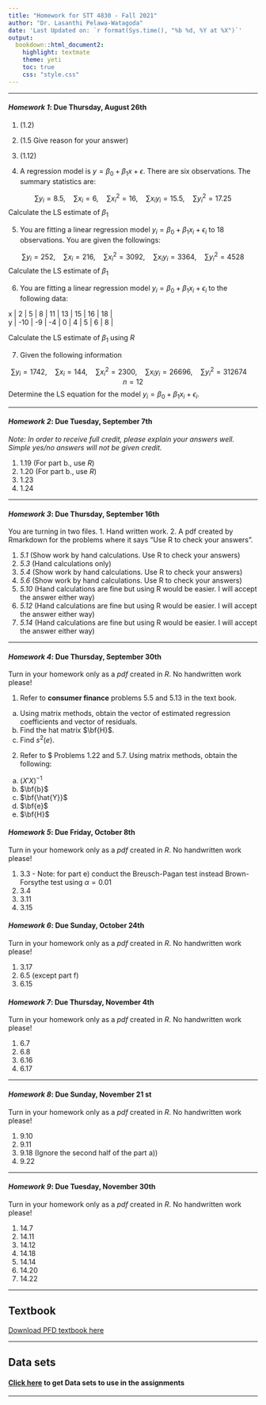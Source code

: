 ```yaml
---
title: "Homework for STT 4830 - Fall 2021"
author: "Dr. Lasanthi Pelawa-Watagoda"
date: 'Last Updated on: `r format(Sys.time(), "%b %d, %Y at %X")`'
output: 
  bookdown::html_document2: 
    highlight: textmate
    theme: yeti
    toc: true
    css: "style.css"
---
```


***

#### ***Homework 1*: Due Thursday, August 26th**

1) (1.2)
2) (1.5 Give reason for your answer)
3) (1.12)


4) A regression model is $y = \beta_0 + \beta_1x + \epsilon$. There are six observations. The summary statistics are:

$$\sum y_i = 8.5,\quad \sum x_i = 6,\quad \sum x_i^2 = 16,\quad \sum x_iy_i = 15.5,\quad \sum y_i^2 = 17.25$$
Calculate the LS estimate of $\beta_1$

5) You are fitting a linear regression model $y_i = \beta_0 + \beta_1x_i + \epsilon_i$ to 18 observations. You are given the followings:

$$\sum y_i = 252,\quad \sum x_i = 216,\quad \sum x_i^2 = 3092,\quad \sum x_iy_i = 3364,\quad \sum y_i^2 = 4528$$
Calculate the LS estimate of $\beta_1$

6) You are fitting a linear regression model $y_i = \beta_0 + \beta_1x_i + \epsilon_i$ to the following data:


| x   | 2   | 5   | 8   | 11  | 13  | 15  | 16  | 18  |
| y | -10 | -9 | -4 | 0 | 4 | 5 | 6 | 8 |





Calculate the LS estimate of $\beta_1$ using $R$

7) Given the following information 

$$\sum y_i = 1742,\quad \sum x_i = 144,\quad \sum x_i^2 = 2300,\quad \sum x_iy_i = 26696,\quad \sum y_i^2 = 312674 \quad n = 12$$
Determine the LS equation for the model $y_i = \beta_0 + \beta_1x_i + \epsilon_i$.

***


#### ***Homework 2*: Due Tuesday, September 7th**

*Note: In order to receive full credit, please explain your answers well. Simple yes/no answers will not be given credit.*

1) 1.19 (For part b., use $R$)
2) 1.20 (For part b., use $R$)
3) 1.23
4) 1.24



***

#### ***Homework 3*: Due Thursday, September 16th**

You are turning in two files. 1. Hand written work. 2. A pdf created by Rmarkdown for the problems where it says "Use R to check your answers".

1) *5.1*  (Show work by hand calculations. Use R to check your answers)
2) *5.3*  (Hand calculations only)
3) *5.4*  (Show work by hand calculations. Use R to check your answers)
4) *5.6*  (Show work by hand calculations. Use R to check your answers)
5) *5.10* (Hand calculations are fine but using R would be easier. I will accept the answer either way)
6) *5.12* (Hand calculations are fine but using R would be easier. I will accept the answer either way)
7) *5.14* (Hand calculations are fine but using R would be easier. I will accept the answer either way)



***



#### ***Homework 4*: Due Thursday, September 30th**
Turn in your homework only as a *pdf* created in $R$. No handwritten work please!

1) Refer to $\textbf{consumer finance}$ problems 5.5 and 5.13 in the text book.
 a) Using matrix methods, obtain the vector of estimated regression coefficients and vector of residuals. 
 b) Find the hat matrix $\bf{H}$.
 c) Find $s^2(e)$.
 
 
2) Refer to $\textbf{Plastic hardness} Problems 1.22 and 5.7. Using matrix methods, obtain the following: 
  (a) $(X' X)^{-1}$
  (b) $\bf{b}$
  (c) $\bf{\hat{Y}}$
  (d) $\bf{e}$ 
  (e) $\bf{H}$ 
  

#### ***Homework 5*: Due Friday, October 8th**
Turn in your homework only as a *pdf* created in $R$. No handwritten work please!

1) 3.3 - Note: for part e) conduct the Breusch-Pagan test instead Brown-Forsythe test using $\alpha = 0.01$
2) 3.4
3) 3.11
4) 3.15


#### ***Homework 6*: Due Sunday, October 24th**

Turn in your homework only as a *pdf* created in $R$. No handwritten work please!

1) 3.17
2) 6.5 (except part f)
3) 6.15


#### ***Homework 7*: Due Thursday, November 4th**

Turn in your homework only as a *pdf* created in $R$. No handwritten work please!

1) 6.7
2) 6.8
3) 6.16
4) 6.17


***


#### ***Homework 8*: Due Sunday, November 21 st**

Turn in your homework only as a *pdf* created in $R$. No handwritten work please!

1) 9.10
2) 9.11
3) 9.18 (Ignore the second half of the part a))
4) 9.22


<!--
***
#### ***Homework 9*: Due Wednesday, November 16th**

Turn in your homework only as a *pdf* created in $R$. No handwritten work please!

1) 9.22
2) 14.7
3) 14.11

-->


***

#### ***Homework 9*: Due Tuesday, November 30th**

Turn in your homework only as a *pdf* created in $R$. No handwritten work please!

1) 14.7
2) 14.11
3) 14.12
4) 14.18
5) 14.14
6) 14.20
7) 14.22



***


## **Textbook**
[Download PFD textbook here](4830_Textbook.pdf)

***

## **Data sets**
#### [Click here](http://www.cnachtsheim-text.csom.umn.edu/About%20This%20CD.html) to get Data sets to use in the assignments 

***

    
    

    
    